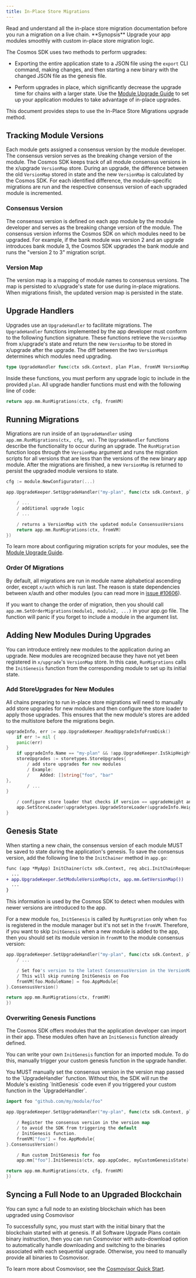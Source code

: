 ```yaml
---
title: In-Place Store Migrations
---
```


<Warning>
Read and understand all the in-place store migration documentation before you run a migration on a live chain.
</Warning>

<Note>
**Synopsis**
Upgrade your app modules smoothly with custom in-place store migration logic.
</Note>

The Cosmos SDK uses two methods to perform upgrades:

* Exporting the entire application state to a JSON file using the `export` CLI command, making changes, and then starting a new binary with the changed JSON file as the genesis file.

* Perform upgrades in place, which significantly decrease the upgrade time for chains with a larger state. Use the [Module Upgrade Guide](/docs/sdk/next/documentation/module-system/upgrade) to set up your application modules to take advantage of in-place upgrades.

This document provides steps to use the In-Place Store Migrations upgrade method.

## Tracking Module Versions

Each module gets assigned a consensus version by the module developer. The consensus version serves as the breaking change version of the module. The Cosmos SDK keeps track of all module consensus versions in the x/upgrade `VersionMap` store. During an upgrade, the difference between the old `VersionMap` stored in state and the new `VersionMap` is calculated by the Cosmos SDK. For each identified difference, the module-specific migrations are run and the respective consensus version of each upgraded module is incremented.

### Consensus Version

The consensus version is defined on each app module by the module developer and serves as the breaking change version of the module. The consensus version informs the Cosmos SDK on which modules need to be upgraded. For example, if the bank module was version 2 and an upgrade introduces bank module 3, the Cosmos SDK upgrades the bank module and runs the "version 2 to 3" migration script.

### Version Map

The version map is a mapping of module names to consensus versions. The map is persisted to x/upgrade's state for use during in-place migrations. When migrations finish, the updated version map is persisted in the state.

## Upgrade Handlers

Upgrades use an `UpgradeHandler` to facilitate migrations. The `UpgradeHandler` functions implemented by the app developer must conform to the following function signature. These functions retrieve the `VersionMap` from x/upgrade's state and return the new `VersionMap` to be stored in x/upgrade after the upgrade. The diff between the two `VersionMap`s determines which modules need upgrading.

```go
type UpgradeHandler func(ctx sdk.Context, plan Plan, fromVM VersionMap) (VersionMap, error)
```

Inside these functions, you must perform any upgrade logic to include in the provided `plan`. All upgrade handler functions must end with the following line of code:

```go
return app.mm.RunMigrations(ctx, cfg, fromVM)
```

## Running Migrations

Migrations are run inside of an `UpgradeHandler` using `app.mm.RunMigrations(ctx, cfg, vm)`. The `UpgradeHandler` functions describe the functionality to occur during an upgrade. The `RunMigration` function loops through the `VersionMap` argument and runs the migration scripts for all versions that are less than the versions of the new binary app module. After the migrations are finished, a new `VersionMap` is returned to persist the upgraded module versions to state.

```go
cfg := module.NewConfigurator(...)

app.UpgradeKeeper.SetUpgradeHandler("my-plan", func(ctx sdk.Context, plan upgradetypes.Plan, fromVM module.VersionMap) (module.VersionMap, error) {

    / ...
    / additional upgrade logic
    / ...

    / returns a VersionMap with the updated module ConsensusVersions
    return app.mm.RunMigrations(ctx, fromVM)
})
```

To learn more about configuring migration scripts for your modules, see the [Module Upgrade Guide](/docs/sdk/next/documentation/module-system/upgrade).

### Order Of Migrations

By default, all migrations are run in module name alphabetical ascending order, except `x/auth` which is run last. The reason is state dependencies between x/auth and other modules (you can read more in [issue #10606](https://github.com/cosmos/cosmos-sdk/issues/10606)).

If you want to change the order of migration, then you should call `app.mm.SetOrderMigrations(module1, module2, ...)` in your app.go file. The function will panic if you forget to include a module in the argument list.

## Adding New Modules During Upgrades

You can introduce entirely new modules to the application during an upgrade. New modules are recognized because they have not yet been registered in `x/upgrade`'s `VersionMap` store. In this case, `RunMigrations` calls the `InitGenesis` function from the corresponding module to set up its initial state.

### Add StoreUpgrades for New Modules

All chains preparing to run in-place store migrations will need to manually add store upgrades for new modules and then configure the store loader to apply those upgrades. This ensures that the new module's stores are added to the multistore before the migrations begin.

```go expandable
upgradeInfo, err := app.UpgradeKeeper.ReadUpgradeInfoFromDisk()
    if err != nil {
    panic(err)
}
    if upgradeInfo.Name == "my-plan" && !app.UpgradeKeeper.IsSkipHeight(upgradeInfo.Height) {
    storeUpgrades := storetypes.StoreUpgrades{
		/ add store upgrades for new modules
		/ Example:
		/    Added: []string{"foo", "bar"
},
		/ ...
}

	/ configure store loader that checks if version == upgradeHeight and applies store upgrades
	app.SetStoreLoader(upgradetypes.UpgradeStoreLoader(upgradeInfo.Height, &storeUpgrades))
}
```

## Genesis State

When starting a new chain, the consensus version of each module MUST be saved to state during the application's genesis. To save the consensus version, add the following line to the `InitChainer` method in `app.go`:

```diff
func (app *MyApp) InitChainer(ctx sdk.Context, req abci.InitChainRequest) abci.InitChainResponse {
  ...
+ app.UpgradeKeeper.SetModuleVersionMap(ctx, app.mm.GetVersionMap())
  ...
}
```

This information is used by the Cosmos SDK to detect when modules with newer versions are introduced to the app.

For a new module `foo`, `InitGenesis` is called by `RunMigration` only when `foo` is registered in the module manager but it's not set in the `fromVM`. Therefore, if you want to skip `InitGenesis` when a new module is added to the app, then you should set its module version in `fromVM` to the module consensus version:

```go
app.UpgradeKeeper.SetUpgradeHandler("my-plan", func(ctx sdk.Context, plan upgradetypes.Plan, fromVM module.VersionMap) (module.VersionMap, error) {
    / ...

    / Set foo's version to the latest ConsensusVersion in the VersionMap.
    / This will skip running InitGenesis on Foo
    fromVM[foo.ModuleName] = foo.AppModule{
}.ConsensusVersion()

return app.mm.RunMigrations(ctx, fromVM)
})
```

### Overwriting Genesis Functions

The Cosmos SDK offers modules that the application developer can import in their app. These modules often have an `InitGenesis` function already defined.

You can write your own `InitGenesis` function for an imported module. To do this, manually trigger your custom genesis function in the upgrade handler.

<Warning>
You MUST manually set the consensus version in the version map passed to the `UpgradeHandler` function. Without this, the SDK will run the Module's existing `InitGenesis` code even if you triggered your custom function in the `UpgradeHandler`.
</Warning>

```go expandable
import foo "github.com/my/module/foo"

app.UpgradeKeeper.SetUpgradeHandler("my-plan", func(ctx sdk.Context, plan upgradetypes.Plan, fromVM module.VersionMap)  (module.VersionMap, error) {

    / Register the consensus version in the version map
    / to avoid the SDK from triggering the default
    / InitGenesis function.
    fromVM["foo"] = foo.AppModule{
}.ConsensusVersion()

    / Run custom InitGenesis for foo
    app.mm["foo"].InitGenesis(ctx, app.appCodec, myCustomGenesisState)

return app.mm.RunMigrations(ctx, cfg, fromVM)
})
```

## Syncing a Full Node to an Upgraded Blockchain

You can sync a full node to an existing blockchain which has been upgraded using Cosmovisor

To successfully sync, you must start with the initial binary that the blockchain started with at genesis. If all Software Upgrade Plans contain binary instruction, then you can run Cosmovisor with auto-download option to automatically handle downloading and switching to the binaries associated with each sequential upgrade. Otherwise, you need to manually provide all binaries to Cosmovisor.

To learn more about Cosmovisor, see the [Cosmovisor Quick Start](/docs/sdk/next/documentation/operations/cosmovisor).
